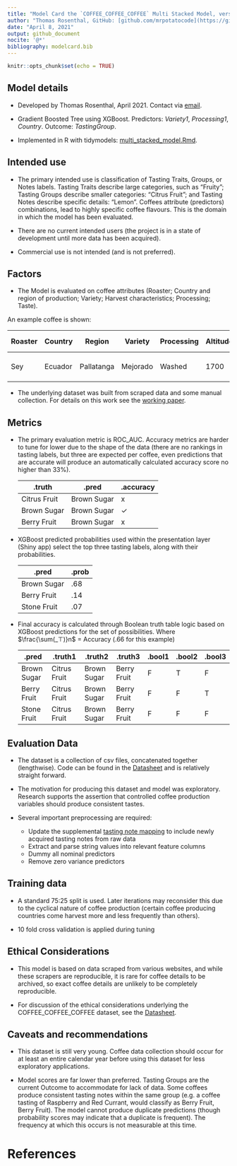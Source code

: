 ```yaml
---
title: "Model Card the `COFFEE_COFFEE_COFFEE` Multi Stacked Model, version 0.1"
author: "Thomas Rosenthal, GitHub: [github.com/mrpotatocode](https://github.com/mrpotatocode), "
date: "April 8, 2021"
output: github_document
nocite: '@*'
bibliography: modelcard.bib
---
```


```r
knitr::opts_chunk$set(echo = TRUE)
```

## Model details

- Developed by Thomas Rosenthal, April 2021. Contact via [email](mailto:mrpotatocode@ttrroossee.anonaddy.com).

- Gradient Boosted Tree using XGBoost. Predictors: _Variety1_, _Processing1_, _Country_. Outcome: _TastingGroup_.

- Implemented in R with tidymodels: [multi_stacked_model.Rmd](https://github.com/mrpotatocode/COFFEE_COFFEE_COFFEE/blob/main/scripts/draft_multi_stacked_model.Rmd).

## Intended use

- The primary intended use is classification of Tasting Traits, Groups, or Notes labels. Tasting Traits describe large categories, such as "Fruity"; Tasting Groups describe smaller categories:	"Citrus Fruit"; and Tasting Notes describe specific details: "Lemon". Coffees attribute (predictors) combinations, lead to highly specific coffee flavours. This is the domain in which the model has been evaluated.

- There are no current intended users (the project is in a state of development until more data has been acquired). 

- Commercial use is not intended (and is not preferred).

## Factors

- The Model is evaluated on coffee attributes (Roaster; Country and region of production; Variety; Harvest characteristics; Processing; Taste).

An example coffee is shown:

  | Roaster | Country | Region     | Variety  | Processing | Altitude | Harvest                | Tasting Notes                 |
  |---------|---------|------------|----------|------------|----------|------------------------|-------------------------------|
  | Sey     | Ecuador | Pallatanga | Mejorado | Washed     | 1700     | July - September, 2019 | Bergamot, Jasmine, Lemongrass |

- The underlying dataset was built from scraped data and some manual collection.  For details on this work see the [working paper](https://github.com/mrpotatocode/COFFEE_COFFEE_COFFEE/tree/main/outputs/coffee paper.md).

## Metrics

- The primary evaluation metric is ROC_AUC. Accuracy metrics are harder to tune for lower due to the shape of the data (there are no rankings in tasting labels, but three are expected per coffee, even predictions that are accurate will produce an automatically calculated accuracy score no higher than 33%).

  | .truth       | .pred       | .accuracy |
  |--------------|-------------|-----------|
  | Citrus Fruit | Brown Sugar |         x |
  | Brown Sugar  | Brown Sugar |         ✓ |
  | Berry Fruit  | Brown Sugar |         x |

- XGBoost predicted probabilities used within the presentation layer (Shiny app) select the top three tasting labels, along with their probabilities.

  | .pred       | .prob |
  |-------------|-------|
  | Brown Sugar |   .68 |
  | Berry Fruit |   .14 |
  | Stone Fruit |   .07 |

- Final accuracy is calculated through Boolean truth table logic based on XGBoost predictions for the set of possibilities. Where $\frac{\sum(_⊤)}n$ = Accuracy (.66 for this example)

  | .pred       | .truth1      | .truth2     | .truth3     | .bool1 | .bool2 | .bool3 |
  |-------------|--------------|-------------|-------------|--------|--------|--------|
  | Brown Sugar | Citrus Fruit | Brown Sugar | Berry Fruit | F      | T      | F      |
  | Berry Fruit | Citrus Fruit | Brown Sugar | Berry Fruit | F      | F      | T      |
  | Stone Fruit | Citrus Fruit | Brown Sugar | Berry Fruit | F      | F      | F      |

## Evaluation Data 

- The dataset is a collection of csv files, concatenated together (lengthwise). Code can be found in the [Datasheet](https://github.com/mrpotatocode/COFFEE_COFFEE_COFFEE/blob/main/journal/Week8/DataSheet-0.1.md) and is relatively straight forward.

- The motivation for producing this dataset and model was exploratory. Research supports the assertion that controlled coffee production variables should produce consistent tastes.

- Several important preprocessing are required:
  - Update the supplemental [tasting note mapping](https://github.com/mrpotatocode/COFFEE_COFFEE_COFFEE/tree/main/inputs/data/Conformed) to include newly acquired tasting notes from raw data
  - Extract and parse string values into relevant feature columns
  - Dummy all nominal predictors
  - Remove zero variance predictors

## Training data

- A standard 75:25 split is used. Later iterations may reconsider this due to the cyclical nature of coffee production (certain coffee producing countries come harvest more and less frequently than others).

- 10 fold cross validation is applied during tuning

## Ethical Considerations

- This model is based on data scraped from various websites, and while these scrapers are reproducible, it is rare for coffee details to be archived, so exact coffee details are unlikely to be completely reproducible.

- For discussion of the ethical considerations underlying the COFFEE_COFFEE_COFFEE dataset, see the [Datasheet](https://github.com/mrpotatocode/COFFEE_COFFEE_COFFEE/blob/main/journal/Week8/DataSheet-0.1.md).

## Caveats and recommendations

- This dataset is still very young. Coffee data collection should occur for at least an entire calendar year before using this dataset for less exploratory applications. 

- Model scores are far lower than preferred. Tasting Groups are the current Outcome to accommodate for lack of data. Some coffees produce consistent tasting notes within the same group (e.g. a coffee tasting of Raspberry and Red Currant, would classify as Berry Fruit, Berry Fruit). The model cannot produce duplicate predictions (though probability scores may indicate that a duplicate is frequent). The frequency at which this occurs is not measurable at this time. 

# References
